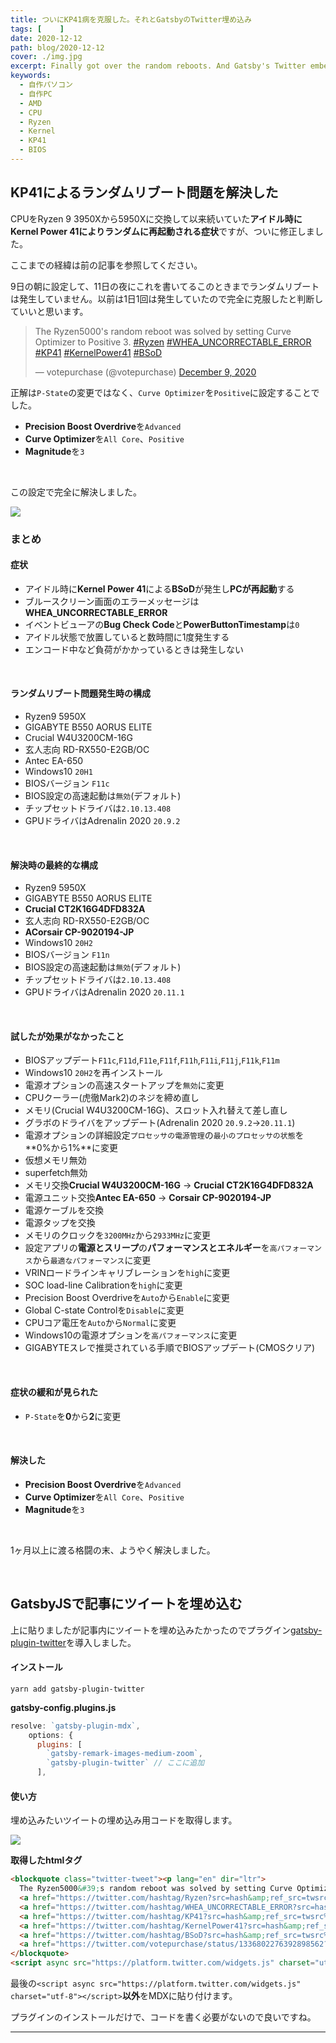 ```yaml
---
title: ついにKP41病を克服した。それとGatsbyのTwitter埋め込み
tags: [    ]
date: 2020-12-12
path: blog/2020-12-12
cover: ./img.jpg
excerpt: Finally got over the random reboots. And Gatsby's Twitter embed.
keywords:
  - 自作パソコン
  - 自作PC
  - AMD
  - CPU
  - Ryzen
  - Kernel
  - KP41
  - BIOS
---
```


## KP41によるランダムリブート問題を解決した

CPUをRyzen 9 3950Xから5950Xに交換して以来続いていた**アイドル時にKernel Power 41によりランダムに再起動される症状**ですが、ついに修正しました。

ここまでの経緯は<Link to="/blog/2020-12-09">前の記事</Link>を参照してください。

9日の朝に設定して、11日の夜にこれを書いてるこのときまでランダムリブートは発生していません。以前は1日1回は発生していたので完全に克服したと判断していいと思います。

<blockquote class="twitter-tweet"><p lang="en" dir="ltr">The Ryzen5000&#39;s random reboot was solved by setting Curve Optimizer to Positive 3. <a href="https://twitter.com/hashtag/Ryzen?src=hash&amp;ref_src=twsrc%5Etfw">#Ryzen</a> <a href="https://twitter.com/hashtag/WHEA_UNCORRECTABLE_ERROR?src=hash&amp;ref_src=twsrc%5Etfw">#WHEA_UNCORRECTABLE_ERROR</a> <a href="https://twitter.com/hashtag/KP41?src=hash&amp;ref_src=twsrc%5Etfw">#KP41</a> <a href="https://twitter.com/hashtag/KernelPower41?src=hash&amp;ref_src=twsrc%5Etfw">#KernelPower41</a> <a href="https://twitter.com/hashtag/BSoD?src=hash&amp;ref_src=twsrc%5Etfw">#BSoD</a></p>&mdash; votepurchase (@votepurchase) <a href="https://twitter.com/votepurchase/status/1336802276392898562?ref_src=twsrc%5Etfw">December 9, 2020</a></blockquote>

正解は`P-State`の変更ではなく、`Curve Optimizer`を`Positive`に設定することでした。

- **Precision Boost Overdrive**を`Advanced`
- **Curve Optimizer**を`All Core`、`Positive`
- **Magnitude**を`3`

<br/>

この設定で完全に解決しました。

![](./img1.jpg)

### まとめ

#### 症状

- アイドル時に**Kernel Power 41**による**BSoD**が発生し**PCが再起動**する
- ブルースクリーン画面のエラーメッセージは**WHEA_UNCORRECTABLE_ERROR**
- イベントビューアの**Bug Check Code**と**PowerButtonTimestamp**は`0`
- アイドル状態で放置していると数時間に1度発生する
- エンコード中など負荷がかかっているときは発生しない

<br/>

#### ランダムリブート問題発生時の構成

- Ryzen9 5950X
- GIGABYTE B550 AORUS ELITE
- Crucial W4U3200CM-16G
- 玄人志向 RD-RX550-E2GB/OC
- Antec EA-650
- Windows10 `20H1`
- BIOSバージョン `F11c`
- BIOS設定の高速起動は`無効`(デフォルト)
- チップセットドライバは`2.10.13.408`
- GPUドライバはAdrenalin 2020 `20.9.2`

<br/>

#### 解決時の最終的な構成

- Ryzen9 5950X
- GIGABYTE B550 AORUS ELITE
- **Crucial CT2K16G4DFD832A**
- 玄人志向 RD-RX550-E2GB/OC
- **ACorsair CP-9020194-JP**
- Windows10 `20H2`
- BIOSバージョン `F11n`
- BIOS設定の高速起動は`無効`(デフォルト)
- チップセットドライバは`2.10.13.408`
- GPUドライバはAdrenalin 2020 `20.11.1`

<br/>

#### 試したが効果がなかったこと

- BIOSアップデート`F11c`,`F11d`,`F11e`,`F11f`,`F11h`,`F11i`,`F11j`,`F11k`,`F11m`
- Windows10 `20H2`を再インストール
- 電源オプションの高速スタートアップを`無効`に変更
- CPUクーラー(虎徹Mark2)のネジを締め直し
- メモリ(Crucial W4U3200CM-16G)、スロット入れ替えて差し直し
- グラボのドライバをアップデート(Adrenalin 2020 `20.9.2`→`20.11.1`)
- 電源オプションの詳細設定`プロセッサの電源管理`の`最小のプロセッサの状態`を**0%から1%**に変更
- 仮想メモリ無効
- superfetch無効
- メモリ交換**Crucial W4U3200CM-16G** → **Crucial CT2K16G4DFD832A**
- 電源ユニット交換**Antec EA-650** → **Corsair CP-9020194-JP**
- 電源ケーブルを交換
- 電源タップを交換
- メモリのクロックを`3200MHz`から`2933MHz`に変更
- 設定アプリの**電源とスリープ**の**パフォーマンスとエネルギー**を`高パフォーマンス`から`最適なパフォーマンス`に変更
- VRINロードラインキャリブレーションを`high`に変更
- SOC load-line Calibrationを`high`に変更
- Precision Boost Overdriveを`Auto`から`Enable`に変更
- Global C-state Controlを`Disable`に変更
- CPUコア電圧を`Auto`から`Normal`に変更
- Windows10の電源オプションを`高パフォーマンス`に変更
- GIGABYTEスレで推奨されている手順でBIOSアップデート(CMOSクリア)

<br/>

#### 症状の緩和が見られた

- `P-State`を**0**から**2**に変更

<br/>

#### 解決した

- **Precision Boost Overdrive**を`Advanced`
- **Curve Optimizer**を`All Core`、`Positive`
- **Magnitude**を`3`

<br/>

1ヶ月以上に渡る格闘の末、ようやく解決しました。

<br/>

## GatsbyJSで記事にツイートを埋め込む

上に貼りましたが記事内にツイートを埋め込みたかったのでプラグイン[gatsby-plugin-twitter](https://www.gatsbyjs.com/plugins/gatsby-plugin-twitter/)を導入しました。

#### インストール

```shell
yarn add gatsby-plugin-twitter
```

**gatsby-config.plugins.js**

```javascript
resolve: `gatsby-plugin-mdx`,
    options: {
      plugins: [
        `gatsby-remark-images-medium-zoom`,
        `gatsby-plugin-twitter` // ここに追加
      ],
```

#### 使い方

埋め込みたいツイートの埋め込み用コードを取得します。

![](./img2.png)

**取得したhtmlタグ**

```html
<blockquote class="twitter-tweet"><p lang="en" dir="ltr">
  The Ryzen5000&#39;s random reboot was solved by setting Curve Optimizer to Positive 3. 
  <a href="https://twitter.com/hashtag/Ryzen?src=hash&amp;ref_src=twsrc%5Etfw">#Ryzen</a> 
  <a href="https://twitter.com/hashtag/WHEA_UNCORRECTABLE_ERROR?src=hash&amp;ref_src=twsrc%5Etfw">#WHEA_UNCORRECTABLE_ERROR</a> 
  <a href="https://twitter.com/hashtag/KP41?src=hash&amp;ref_src=twsrc%5Etfw">#KP41</a> 
  <a href="https://twitter.com/hashtag/KernelPower41?src=hash&amp;ref_src=twsrc%5Etfw">#KernelPower41</a> 
  <a href="https://twitter.com/hashtag/BSoD?src=hash&amp;ref_src=twsrc%5Etfw">#BSoD</a></p>&mdash; votepurchase (@votepurchase) 
  <a href="https://twitter.com/votepurchase/status/1336802276392898562?ref_src=twsrc%5Etfw">December 9, 2020</a>
</blockquote>
<script async src="https://platform.twitter.com/widgets.js" charset="utf-8"></script>
```

最後の`<script async src="https://platform.twitter.com/widgets.js" charset="utf-8"></script>`**以外**をMDXに貼り付けます。

プラグインのインストールだけで、コードを書く必要がないので良いですね。

---
